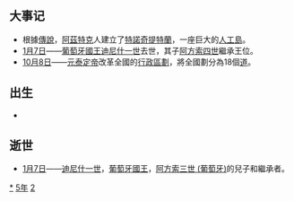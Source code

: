 {{yearTOC|1325|元'''[[泰定_(元泰定帝)|泰定]]二年'''；越南'''[[開泰_(陳明宗)|開泰]]二年'''；日本'''[[正中|正中]]二年'''}}
== 大事记 ==
*根據[[傳說|傳說]]，[[阿茲特克|阿茲特克]]人建立了[[特諾奇提特蘭|特諾奇提特蘭]]，一座巨大的[[人工島|人工島]]。
* [[1月7日|1月7日]]——[[葡萄牙國王|葡萄牙國王]][[迪尼什一世|迪尼什一世]]去世，其子[[阿方索四世_(葡萄牙)|阿方索四世]]繼承王位。
* [[10月8日|10月8日]]——[[元泰定帝|元泰定帝]]改革全國的[[行政區劃|行政區劃]]，將全國劃分為18個[[道|道]]。

== 出生 ==
*

== 逝世 ==
{{Wikisource year mention}}
* [[1月7日|1月7日]]——[[迪尼什一世|迪尼什一世]]，[[葡萄牙國王|葡萄牙國王]]，[[阿方索三世_(葡萄牙)|阿方索三世 (葡萄牙)]]的兒子和繼承者。

[[Category:1325年|*]]
[[Category:1320年代|5年]]
[[Category:14世纪各年|2]]